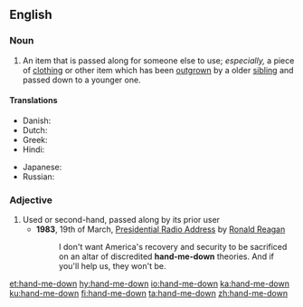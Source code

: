 ==English==

===Noun===
{{en-noun|head=[[hand]]-[[me]]-[[down]]}}

# An item that is passed along for someone else to use; ''especially,'' a piece of [[clothing]] or other item which has been [[outgrow]]n by a older [[sibling]] and passed down to a younger one.

====Translations====
{{trans-top|An item that is passed along for someone else to use}}
* Danish: ''{{t|da|aflagt}} {{t+|da|stykke}} {{t+|da|tøj}}''<!-- not wikified as a unit since doesn't seem to be idiomatic as a unit -->
* Dutch: {{t|nl|afdankertje|n}}
* Greek: {{t+|el|αποφόρι|n|sc=Grek}}
* Hindi: {{t+|hi|उतरन|f}}
{{trans-mid}}
* Japanese: {{t|ja|お下がり|tr=osagari|sc=Jpan}}
* Russian: {{t|ru|поде́ржанная ве́щь|f}}
{{trans-bottom}}

===Adjective===
{{en-adj|-|head=[[hand]]-[[me]]-[[down]]}}

# Used or second-hand, passed along by its prior user
#* '''1983''', 19th of March, [[s:Presidential Radio Address - 19 March 1983|Presidential Radio Address]] by [[w:Ronald Reagan|Ronald Reagan]]
#*: I don't want America's recovery and security to be sacrificed on an altar of discredited '''hand-me-down''' theories. And if you'll help us, they won't be.

[[et:hand-me-down]]
[[hy:hand-me-down]]
[[io:hand-me-down]]
[[ka:hand-me-down]]
[[ku:hand-me-down]]
[[fi:hand-me-down]]
[[ta:hand-me-down]]
[[zh:hand-me-down]]